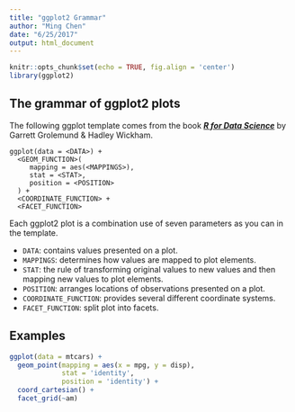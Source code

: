 ```yaml
---
title: "ggplot2 Grammar"
author: "Ming Chen"
date: "6/25/2017"
output: html_document
---
```


```r
knitr::opts_chunk$set(echo = TRUE, fig.align = 'center')
library(ggplot2)
```

## The grammar of ggplot2 plots

The following ggplot template comes from the book ***[R for Data Science](http://r4ds.had.co.nz/)*** by Garrett Grolemund & Hadley Wickham.

```
ggplot(data = <DATA>) + 
  <GEOM_FUNCTION>(
     mapping = aes(<MAPPINGS>),
     stat = <STAT>, 
     position = <POSITION>
  ) +
  <COORDINATE_FUNCTION> +
  <FACET_FUNCTION>
```

Each ggplot2 plot is a combination use of seven parameters as you can in the template.

* `DATA`: contains values presented on a plot.
* `MAPPINGS`: determines how values are mapped to plot elements.
* `STAT`: the rule of transforming original values to new values and then mapping new values to plot elements. 
* `POSITION`: arranges locations of observations presented on a plot.
* `COORDINATE_FUNCTION`: provides several different coordinate systems.
* `FACET_FUNCTION`: split plot into facets.

## Examples

```r
ggplot(data = mtcars) +                           
  geom_point(mapping = aes(x = mpg, y = disp),  
             stat = 'identity',
             position = 'identity') +
  coord_cartesian() + 
  facet_grid(~am)
```


